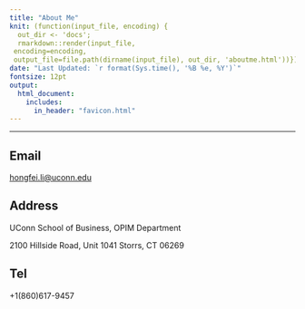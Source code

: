 ```yaml
---
title: "About Me"
knit: (function(input_file, encoding) {
  out_dir <- 'docs';
  rmarkdown::render(input_file,
 encoding=encoding,
 output_file=file.path(dirname(input_file), out_dir, 'aboutme.html'))})
date: "Last Updated: `r format(Sys.time(), '%B %e, %Y')`"
fontsize: 12pt
output: 
  html_document:
    includes:
      in_header: "favicon.html" 
---
```


***

## Email

<a href="mailto:hongfei.li@uconn.edu">hongfei.li@uconn.edu</a>

## Address

UConn School of Business, OPIM Department

2100 Hillside Road, Unit 1041
Storrs, CT 06269

## Tel

+1(860)617-9457